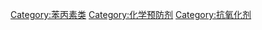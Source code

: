 {{catmore}}
{{Commons cat|Flavonoids}}

[[Category:苯丙素类|Category:苯丙素类]]
[[Category:化学预防剂|Category:化学预防剂]]
[[Category:抗氧化剂|Category:抗氧化剂]]